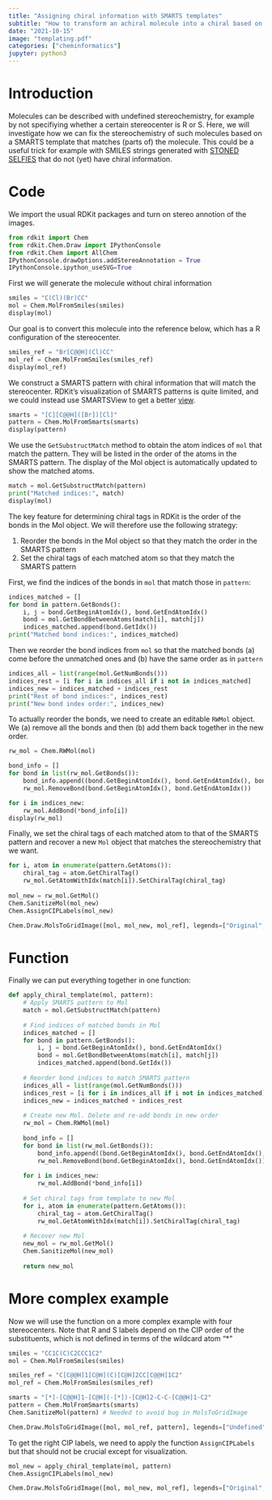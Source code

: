 ```yaml
---
title: "Assigning chiral information with SMARTS templates"
subtitle: "How to transform an achiral molecule into a chiral based on a chiral template in RDKit"
date: "2021-10-15"
image: "templating.pdf"
categories: ["cheminformatics"]
jupyter: python3
---
```


# Introduction

Molecules can be described with undefined stereochemistry, for example by not specifiying whether a certain stereocenter is R or S. Here, we will investigate how we can fix the stereochemistry of such molecules based on a SMARTS template that matches (parts of) the molecule. This could be a useful trick for example with SMILES strings generated with [STONED SELFIES](https://github.com/aspuru-guzik-group/stoned-selfies) that do not (yet) have chiral information.

# Code

We import the usual RDKit packages and turn on stereo annotion of the images.

```python
from rdkit import Chem
from rdkit.Chem.Draw import IPythonConsole
from rdkit.Chem import AllChem
IPythonConsole.drawOptions.addStereoAnnotation = True
IPythonConsole.ipython_useSVG=True 
```

First we will generate the molecule without chiral information

```python
smiles = "C(Cl)(Br)CC"
mol = Chem.MolFromSmiles(smiles)
display(mol)
```

Our goal is to convert this molecule into the reference below, which has a R configuration of the stereocenter.

```python
smiles_ref = "Br[C@@H](Cl)CC"
mol_ref = Chem.MolFromSmiles(smiles_ref)
display(mol_ref)
```

We construct a SMARTS pattern with chiral information that will match the stereocenter. RDKit's visualization of SMARTS patterns is quite limited, and we could instead use SMARTSView to get a better [view](https://smarts.plus/smartsview/4768ff0bcafc2fd7217e1f53a3dd2c0cd13fbf17c3b44dd6594b0998480e).

```python
smarts = "[C][C@@H]([Br])[Cl]"
pattern = Chem.MolFromSmarts(smarts)
display(pattern)
```

We use the `GetSubstructMatch` method to obtain the atom indices of `mol` that match the pattern. They will be listed in the order of the atoms in the SMARTS pattern. The display of the Mol object is automatically updated to show the matched atoms.

```python
match = mol.GetSubstructMatch(pattern)
print("Matched indices:", match)
display(mol)
```

The key feature for determining chiral tags in RDKit is the order of the bonds in the Mol object. We will therefore use the following strategy:

1. Reorder the bonds in the Mol object so that they match the order in the SMARTS pattern
2. Set the chiral tags of each matched atom so that they match the SMARTS pattern

First, we find the indices of the bonds in `mol` that match those in `pattern`:

```python
indices_matched = []
for bond in pattern.GetBonds():
    i, j = bond.GetBeginAtomIdx(), bond.GetEndAtomIdx()
    bond = mol.GetBondBetweenAtoms(match[i], match[j])
    indices_matched.append(bond.GetIdx())
print("Matched bond indices:", indices_matched)
```

Then we reorder the bond indices from `mol` so that the matched bonds (a) come before the unmatched ones and (b) have the same order as in `pattern`

```python
indices_all = list(range(mol.GetNumBonds()))
indices_rest = [i for i in indices_all if i not in indices_matched]
indices_new = indices_matched + indices_rest
print("Rest of bond indices:", indices_rest)
print("New bond index order:", indices_new)
```

To actually reorder the bonds, we need to create an editable `RWMol` object. We (a) remove all the bonds and then (b) add them back together in the new order.

```python
rw_mol = Chem.RWMol(mol)

bond_info = []
for bond in list(rw_mol.GetBonds()):
    bond_info.append((bond.GetBeginAtomIdx(), bond.GetEndAtomIdx(), bond.GetBondType()))
    rw_mol.RemoveBond(bond.GetBeginAtomIdx(), bond.GetEndAtomIdx())

for i in indices_new:
    rw_mol.AddBond(*bond_info[i])
display(rw_mol)
```

Finally, we set the chiral tags of each matched atom to that of the SMARTS pattern and recover a new `Mol` object that matches the stereochemistry that we want.

```python
for i, atom in enumerate(pattern.GetAtoms()):
    chiral_tag = atom.GetChiralTag()
    rw_mol.GetAtomWithIdx(match[i]).SetChiralTag(chiral_tag)
    
mol_new = rw_mol.GetMol()
Chem.SanitizeMol(mol_new)
Chem.AssignCIPLabels(mol_new)

Chem.Draw.MolsToGridImage([mol, mol_new, mol_ref], legends=["Original", "Templated", "Reference"], molsPerRow=3, useSVG=True)
```

# Function

Finally we can put everything together in one function:

```python
def apply_chiral_template(mol, pattern):
    # Apply SMARTS pattern to Mol
    match = mol.GetSubstructMatch(pattern)
    
    # Find indices of matched bonds in Mol
    indices_matched = []
    for bond in pattern.GetBonds():
        i, j = bond.GetBeginAtomIdx(), bond.GetEndAtomIdx()
        bond = mol.GetBondBetweenAtoms(match[i], match[j])
        indices_matched.append(bond.GetIdx())
        
    # Reorder bond indices to match SMARTS pattern
    indices_all = list(range(mol.GetNumBonds()))
    indices_rest = [i for i in indices_all if i not in indices_matched]
    indices_new = indices_matched + indices_rest
    
    # Create new Mol. Delete and re-add bonds in new order
    rw_mol = Chem.RWMol(mol)
    
    bond_info = []
    for bond in list(rw_mol.GetBonds()):
        bond_info.append((bond.GetBeginAtomIdx(), bond.GetEndAtomIdx(), bond.GetBondType()))
        rw_mol.RemoveBond(bond.GetBeginAtomIdx(), bond.GetEndAtomIdx())
    
    for i in indices_new:
        rw_mol.AddBond(*bond_info[i])
    
    # Set chiral tags from template to new Mol
    for i, atom in enumerate(pattern.GetAtoms()):
        chiral_tag = atom.GetChiralTag()
        rw_mol.GetAtomWithIdx(match[i]).SetChiralTag(chiral_tag)
        
    # Recover new Mol
    new_mol = rw_mol.GetMol()
    Chem.SanitizeMol(new_mol)
    
    return new_mol
```

# More complex example

Now we will use the function on a more complex example with four stereocenters. Note that R and S labels depend on the CIP order of the substituents, which is not defined in terms of the wildcard atom "*" 

```python
smiles = "CC1C(C)C2CCC1C2"
mol = Chem.MolFromSmiles(smiles)

smiles_ref = "C[C@@H]1[C@H](C)[C@H]2CC[C@@H]1C2"
mol_ref = Chem.MolFromSmiles(smiles_ref)

smarts = "[*]-[C@@H]1-[C@H](-[*])-[C@H]2-C-C-[C@@H]1-C2"
pattern = Chem.MolFromSmarts(smarts)
Chem.SanitizeMol(pattern) # Needed to avoid bug in MolsToGridImage

Chem.Draw.MolsToGridImage([mol, mol_ref, pattern], legends=["Undefined", "Defined", "SMARTS"], useSVG=True)
```

To get the right CIP labels, we need to apply the function `AssignCIPLabels` but that should not be crucial except for visualization.

```python
mol_new = apply_chiral_template(mol, pattern)
Chem.AssignCIPLabels(mol_new)

Chem.Draw.MolsToGridImage([mol, mol_new, mol_ref], legends=["Original", "Templated", "Reference"], molsPerRow=3, useSVG=True)
```
